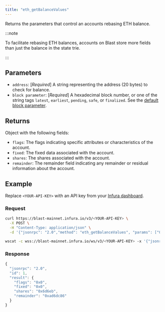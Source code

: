 ```yaml
---
title: "eth_getBalanceValues"
---
```



Returns the parameters that control an accounts rebasing ETH balance.

:::note

To facilitate rebasing ETH balances, accounts on Blast store more fields than just the balance in the state trie.

:::

## Parameters

- `address`: [_Required_] A string representing the address (20 bytes) to check for balance.
- `block parameter`: [_Required_] A hexadecimal block number, or one of the string tags `latest`,
  `earliest`, `pending`, `safe`, or `finalized`.
  See the [default block parameter](https://ethereum.org/en/developers/docs/apis/json-rpc/#default-block).

## Returns

Object with the following fields:

- `flags`: The flags indicating specific attributes or characteristics of the account.
- `fixed`: The fixed data associated with the account.
- `shares`: The shares associated with the account.
- `remainder`: The remainder field indicating any remainder or residual information about the account.

## Example

Replace `<YOUR-API-KEY>` with an API key from your [Infura dashboard](https://infura.io/dashboard).

### Request

<Tabs>
  <TabItem value="curl">

```bash
curl https://blast-mainnet.infura.io/v3/<YOUR-API-KEY> \
  -X POST \
  -H "Content-Type: application/json" \
  -d '{"jsonrpc": "2.0","method": "eth_getBalanceValues", "params": ["0xd071acb641553a2e205181a42aa3a8ace97dae6d", "latest"], "id": 1}'
```

  </TabItem>
  <TabItem value="WSS">

```bash
wscat -c wss://blast-mainnet.infura.io/ws/v3/<YOUR-API-KEY> -x '{"jsonrpc": "2.0", "method": "eth_getBalanceValues", "params": ["0xd071acb641553a2e205181a42aa3a8ace97dae6d", "latest"], "id": 1}'
```

  </TabItem>
</Tabs>

### Response

<Tabs>
  <TabItem value="JSON">

```js
{
  "jsonrpc": "2.0",
  "id": 1,
  "result": {
    "flags": "0x0",
    "fixed": "0x0",
    "shares": "0x6d6eb",
    "remainder": "0xad6dc86"
  }
}
```

  </TabItem>
</Tabs>
